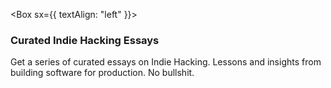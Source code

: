 
<Box sx={{ textAlign: "left" }}>

### Curated Indie Hacking Essays

Get a series of curated essays on Indie Hacking. Lessons and insights from building software for production. No bullshit.

</Box>
